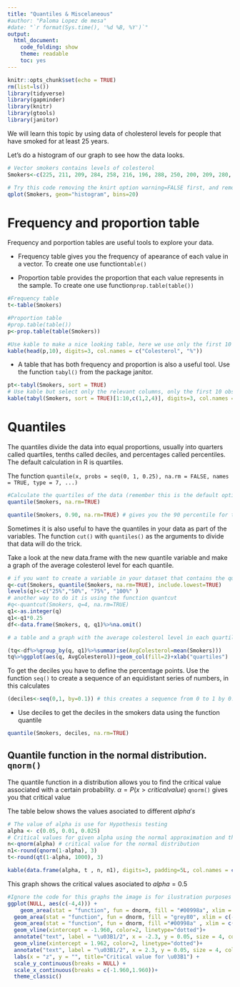```yaml
---
title: "Quantiles & Miscelaneous"
#author: "Paloma Lopez de mesa"
#date: "`r format(Sys.time(), '%d %B, %Y')`"
output: 
  html_document: 
    code_folding: show
    theme: readable
    toc: yes
---
```


```r
knitr::opts_chunk$set(echo = TRUE)
rm(list=ls())
library(tidyverse)
library(gapminder)
library(knitr)
library(gtools)
library(janitor)
```


We will learn this topic by using data of cholesterol levels for people that have smoked for at least 25 years. 

Let's do a histogram of our graph to see how the data looks. 

```r
# Vector smokers contains levels of colesterol 
Smokers<-c(225, 211, 209, 284, 258, 216, 196, 288, 250, 200, 209, 280, 225, 256, 243, 200, 213, 246, 225, 237, 232, 267, 232, 216, 216, 243, 200, 155, 216, 271, NA, 230, 309, 183, 280, 217, 305, 287, 217, 246, 351, NA , 200, 280, 209)

# Try this code removing the knirt option warning=FALSE first, and remove the bins
qplot(Smokers, geom="histogram", bins=20)
```


# Frequency and proportion table
Frequency and porportion tables are useful tools to explore your data. 

* Frequency table gives you the frequency of apearance of each value in a vector. To create one use function`table()`

* Proportion table provides the proportion that each value represents in the sample. To create one use function`prop.table(table())`

```r
#Frequency table 
t<-table(Smokers)

#Proportion table 
#prop.table(table())
p<-prop.table(table(Smokers))

#Use kable to make a nice looking table, here we use only the first 10 observations of the table. 
kable(head(p,10), digits=3, col.names = c("Colesterol", "%"))
```

* A table that has both frequency and proportion is also a useful tool. Use the function `tabyl()` from the package janitor. 

```r
pt<-tabyl(Smokers, sort = TRUE)
# Use kable but select only the relevant columns, only the first 10 observations of the table
kable(tabyl(Smokers, sort = TRUE)[1:10,c(1,2,4)], digits=3, col.names = c("Colesterol", "Frequency","%"))
```

# Quantiles 

The quantiles divide the data into equal proportions, usually into quarters called quartiles, tenths called deciles, and percentages called percentiles. The default calculation in R is quartiles. 

The function  `quantile(x, probs = seq(0, 1, 0.25), na.rm = FALSE, names = TRUE, type = 7, ...)`
```r

#Calculate the quartiles of the data (remember this is the default option)
quantile(Smokers, na.rm=TRUE)

quantile(Smokers, 0.90, na.rm=TRUE) # gives you the 90 percentile for this data, this value means that 90% of the smokers had less than 287 in their cholesterol level. 

```

Sometimes it is also useful to have the quantiles in your data as part of the variables. The function `cut()` with `quantiles()` as the arguments to divide that data will do the trick.

Take a look at the new data.frame with the new quantile variable and make a graph of the average colesterol level for each quantile. 

```r

# if you want to create a variable in your dataset that contains the quantiles 
q<-cut(Smokers, quantile(Smokers, na.rm=TRUE), include.lowest=TRUE)
levels(q)<-c("25%","50%", "75%", "100%" )
# another way to do it is using the function quantcut
#q<-quantcut(Smokers, q=4, na.rm=TRUE)
q1<-as.integer(q)
q1<-q1*0.25
df<-data.frame(Smokers, q, q1)%>%na.omit()

# a table and a graph with the average colesterol level in each quartile

(tq<-df%>%group_by(q, q1)%>%summarise(AvgColesterol=mean(Smokers)))
tq%>%ggplot(aes(q, AvgColesterol))+geom_col(fill=2)+xlab("quartiles")
```


 To get the deciles you have to define the percentage points. Use the function `seq()` to create a sequence of an equidistant series of numbers, in this calculates 
```r
(deciles<-seq(0,1, by=0.1)) # this creates a sequence from 0 to 1 by 0.1
```
* Use deciles to get the deciles in the smokers data using the function quantile

```r
quantile(Smokers, deciles, na.rm=TRUE)

```

## Quantile function in the normal distribution. `qnorm()`

The quantile function in a distribution allows you to find the critical value associated with a certain probability. $\alpha=P(x>criticalvalue)$ `qnorm()` gives you that critical value

The table below shows the values asociated to different $alpha's$



```r
# The value of alpha is use for Hypothesis testing
alpha <- c(0.05, 0.01, 0.025) 
# Critical values for given alpha using the normal approximation and the t-student with 1000 d.f:
n<-qnorm(alpha) # critical value for the normal distribution
n1<-round(qnorm(1-alpha), 3)
t<-round(qt(1-alpha, 1000), 3)

kable(data.frame(alpha, t , n, n1), digits=3, padding=5L, col.names = c("$\\alpha$", "T-student", "Normal-left","Normal-right"))
```

This graph shows the critical values asociated to $alpha=0.5$

```r
#Ignore the code for this graphs the image is for ilustration purposes 
ggplot(NULL, aes(c(-4,4))) +
    geom_area(stat = "function", fun = dnorm, fill = "#00998a", xlim = c(-4, -1.960)) +
  geom_area(stat = "function", fun = dnorm, fill = "grey80", xlim = c(-1.962, 1.960)) +
  geom_area(stat = "function", fun = dnorm, fill ="#00998a" , xlim = c(1.962, 4)) +
  geom_vline(xintercept = -1.960, color=2, linetype="dotted")+
  annotate("text", label = "\u03B1/2", x = -2.3, y = 0.05, size = 4, col = "#00998a")+
  geom_vline(xintercept = 1.962, color=2, linetype="dotted")+
  annotate("text", label = "\u03B1/2", x = 2.3, y = 0.05, size = 4, col = "#00998a")+
  labs(x = "z", y = "", title="Critical value for \u03B1") +
  scale_y_continuous(breaks = NULL) +
  scale_x_continuous(breaks = c(-1.960,1.960))+
  theme_classic()


```
